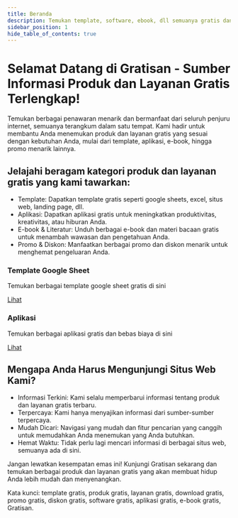 ```yaml
---
title: Beranda
description: Temukan template, software, ebook, dll semuanya gratis dan legal.
sidebar_position: 1
hide_table_of_contents: true
---
```


# Selamat Datang di Gratisan - Sumber Informasi Produk dan Layanan Gratis Terlengkap!

Temukan berbagai penawaran menarik dan bermanfaat dari seluruh penjuru internet, semuanya terangkum dalam satu tempat. Kami hadir untuk membantu Anda menemukan produk dan layanan gratis yang sesuai dengan kebutuhan Anda, mulai dari template, aplikasi, e-book, hingga promo menarik lainnya.

## Jelajahi beragam kategori produk dan layanan gratis yang kami tawarkan:

- Template: Dapatkan template gratis seperti google sheets, excel, situs web, landing page, dll.
- Aplikasi: Dapatkan aplikasi gratis untuk meningkatkan produktivitas, kreativitas, atau hiburan Anda.
- E-book & Literatur: Unduh berbagai e-book dan materi bacaan gratis untuk menambah wawasan dan pengetahuan Anda.
- Promo & Diskon: Manfaatkan berbagai promo dan diskon menarik untuk menghemat pengeluaran Anda.

<div class="row">
    <div class="col col--6">
        <div class="card-demo">
            <div class="card card-new-color">
                <div class="card__header">
                <h3>Template Google Sheet</h3>
                </div>
                <div class="card__body">
                <p>Temukan berbagai template google sheet gratis di sini</p>
                </div>
                <div class="card__footer">
                    <a class="button button--secondary button--block" href="/gratis/category/template-google-sheets">Lihat</a>
                </div>
            </div>
        </div>
    </div>
    <div class="col col--6">
        <div class="card-demo">
            <div class="card card-new-color">
                <div class="card__header">
                <h3>Aplikasi</h3>
                </div>
                <div class="card__body">
                <p>Temukan berbagai aplikasi gratis dan bebas biaya di sini</p>
                </div>
                <div class="card__footer">
                    <a class="button button--secondary button--block" href="/gratis/category/aplikasi">Lihat</a>
                </div>
            </div>
        </div>
    </div>
</div>

## Mengapa Anda Harus Mengunjungi Situs Web Kami?

- Informasi Terkini: Kami selalu memperbarui informasi tentang produk dan layanan gratis terbaru.
- Terpercaya: Kami hanya menyajikan informasi dari sumber-sumber terpercaya.
- Mudah Dicari: Navigasi yang mudah dan fitur pencarian yang canggih untuk memudahkan Anda menemukan yang Anda butuhkan.
- Hemat Waktu: Tidak perlu lagi mencari informasi di berbagai situs web, semuanya ada di sini.

Jangan lewatkan kesempatan emas ini! Kunjungi Gratisan sekarang dan temukan berbagai produk dan layanan gratis yang akan membuat hidup Anda lebih mudah dan menyenangkan.

Kata kunci: template gratis, produk gratis, layanan gratis, download gratis, promo gratis, diskon gratis, software gratis, aplikasi gratis, e-book gratis, Gratisan.